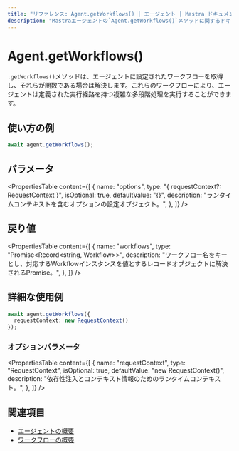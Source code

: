 ```yaml
---
title: "リファレンス: Agent.getWorkflows() | エージェント | Mastra ドキュメント"
description: "Mastraエージェントの`Agent.getWorkflows()`メソッドに関するドキュメントです。エージェントが実行可能なワークフローを取得するメソッドについて説明します。"
---
```




# Agent.getWorkflows()

`.getWorkflows()`メソッドは、エージェントに設定されたワークフローを取得し、それらが関数である場合は解決します。これらのワークフローにより、エージェントは定義された実行経路を持つ複雑な多段階処理を実行することができます。



## 使い方の例

```typescript copy
await agent.getWorkflows();
```



## パラメータ

<PropertiesTable
  content={[
    {
      name: "options",
      type: "{ requestContext?: RequestContext }",
      isOptional: true,
      defaultValue: "{}",
      description: "ランタイムコンテキストを含むオプションの設定オブジェクト。",
    },
  ]}
/>



## 戻り値

<PropertiesTable
  content={[
    {
      name: "workflows",
      type: "Promise<Record<string, Workflow>>",
      description: "ワークフロー名をキーとし、対応するWorkflowインスタンスを値とするレコードオブジェクトに解決されるPromise。",
    },
  ]}
/>



## 詳細な使用例

```typescript copy
await agent.getWorkflows({
  requestContext: new RequestContext()
});
```

### オプションパラメータ

<PropertiesTable
  content={[
    {
      name: "requestContext",
      type: "RequestContext",
      isOptional: true,
      defaultValue: "new RequestContext()",
      description: "依存性注入とコンテキスト情報のためのランタイムコンテキスト。",
    },
  ]}
/>



## 関連項目

- [エージェントの概要](../../docs/agents/overview.mdx)
- [ワークフローの概要](../../docs/workflows/overview.mdx)
